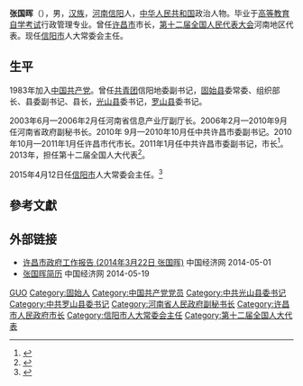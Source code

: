 '''张国晖'''（{{bd|1956年||}}），男，[[汉族|汉族]]，[[河南|河南]][[信阳|信阳]]人，[[中华人民共和国|中华人民共和国]]政治人物。毕业于[[高等教育自学考试|高等教育自学考试]]行政管理专业。曾任[[许昌市|许昌市]]市长，[[第十二届全国人民代表大会|第十二届全国人民代表大会]]河南地区代表。现任[[信阳市|信阳市]]人大常委会主任。

== 生平 ==
1983年加入[[中国共产党|中国共产党]]。曾任[[中國共產主義青年團|共青团]]信阳地委副书记，[[固始县|固始县]]委常委、组织部长、县委副书记、县长，[[光山县|光山县]]委书记，[[罗山县|罗山县]]委书记。 

2003年6月—2006年2月任河南省信息产业厅副厅长。2006年2月—2010年9月任河南省政府副秘书长。2010年 9月—2010年10月任中共许昌市委副书记。2010年10月—2011年1月任许昌市代市长。2011年1月任中共许昌市委副书记，市长<ref>{{cite web|accessdate=2014-07-10|url=http://district.ce.cn/newarea/sddy/201205/14/t20120514_23320236.shtml|title=石克生当选许昌市人大主任 张国晖为市长 张宗保为政协主席|publisher=中国经济网|archive-date=2019-09-13|archive-url=https://web.archive.org/web/20190913170933/http://district.ce.cn/newarea/sddy/201205/14/t20120514_23320236.shtml|dead-url=no}}</ref>。2013年，担任第十二届全国人大代表<ref>{{cite news|title=全国人大代表信息-张国晖|url= http://210.82.31.1:8084/delegate/viewDelegate.action?dbid=121440|accessdate=2013-04-05|newspaper=全国人大网}}{{Dead link|date=2020年1月 |bot=InternetArchiveBot |fix-attempted=yes }}</ref>。

2015年4月12日任[[信阳市|信阳市]]人大常委会主任。<ref >{{cite web |url=http://district.ce.cn/newarea/sddy/201504/13/t20150413_5089547.shtml |language= |title=张国晖当选信阳市人大常委会主任 曾任许昌市长 |publisher=中国经济网 |date=2015年4月13日 |accessdate= |archive-date=2019年9月17日 |archive-url=https://web.archive.org/web/20190917213643/http://district.ce.cn/newarea/sddy/201504/13/t20150413_5089547.shtml |dead-url=no }}</ref>

== 參考文獻 ==
{{reflist}}

== 外部链接 ==
* [http://district.ce.cn/newarea/roll/201404/02/t20140402_2590573.shtml 许昌市政府工作报告 (2014年3月22日 张国晖)] {{Wayback|url=http://district.ce.cn/newarea/roll/201404/02/t20140402_2590573.shtml |date=20190916131750 }} 中国经济网 2014-05-01
* [http://district.ce.cn/zt/rwk/sf/ha/ds/201205/25/t20120525_1269214.shtml 张国晖简历] {{Wayback|url=http://district.ce.cn/zt/rwk/sf/ha/ds/201205/25/t20120525_1269214.shtml |date=20190925040424 }} 中国经济网 2014-05-19

{{中国政治人物小作品}}

{{Authority control}}
{{DEFAULTSORT:Zhang张}}
[[Category:张姓|GUO]]
[[Category:固始人|Category:固始人]]
[[Category:中国共产党党员|Category:中国共产党党员]]
[[Category:中共光山县委书记|Category:中共光山县委书记]]
[[Category:中共罗山县委书记|Category:中共罗山县委书记]]
[[Category:河南省人民政府副秘书长|Category:河南省人民政府副秘书长]]
[[Category:许昌市人民政府市长|Category:许昌市人民政府市长]]
[[Category:信阳市人大常委会主任|Category:信阳市人大常委会主任]]
[[Category:第十二届全国人大代表|Category:第十二届全国人大代表]]